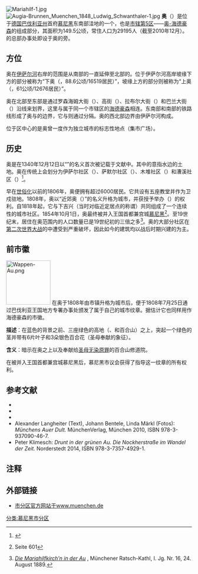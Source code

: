 [[File:Mariahilf-1.jpg|thumb]]
[[File:Augia-Brunnen_Muenchen_1848_Ludwig_Schwanthaler-1.jpg|thumb]]
'''奥'''（{{lang-de|'''Au'''}}）是位于[[德国|德国]][[巴伐利亚州|巴伐利亚州]]首府[[慕尼黑|慕尼黑]]东南部洼地的一个{{link-de|市分区|Stadtteil}}，也是[[慕尼黑市辖区列表|市辖第5区]]——[[奥-海德豪森|奥-海德豪森]]的组成部分，其面积为149.5公顷，常住人口为29195人（截至2010年12月）。{{link-de|慕尼黑县政府|Landratsamt München}}的总部办事处即设于奥的{{link-de|圣母进教之佑广场|Mariahilfplatz}}旁。

== 方位 ==
奥在[[伊萨尔河|伊萨尔河]]右岸的范围是从南部的{{link-de|维特尔斯巴赫桥|Wittelsbacherbrücke}}一直延伸至北部的{{link-de|路德维希桥 (慕尼黑)|Ludwigsbrücke (München)|路德维希桥}}。位于伊萨尔河高岸坡缘下方的部分被称为“下奥（{{lang|de|Untere Au}}，88.6公顷/16519居民）”，坡缘上方的部分则被称为“上奥（{{lang|de|Obere Au}}，61公顷/12676居民）”。

奥在北部至东部是通过罗森海姆大街（{{lang|de|Rosenheimerstraße}}）、高街（{{lang|de|Hochstraße}}）、拉布尔大街（{{lang|de|Rablstraße}}）和巴兰大街（{{lang|de|Balanstraße}}）沿线来划界，这里与属于同一个市辖区的[[海德豪森|海德豪森]]相连。东南部和南部的铁路线形成了奥与{{link-de|上吉辛|Obergiesing}}的边界，它与{{link-de|下吉辛|Untergiesing}}则通过{{link-de|洪堡大街|Humboldtstraße}}分隔。奥的西北部边界由伊萨尔河构成。

位于区中心的{{link-de|圣母进教之佑广场|Mariahilfplatz}}是奥曾一度作为独立城市的标志性地点（集市广场）。

== 历史 ==
奥是在1340年12月12日以“{{lang|de|Awe ze Gyesingen}}”的名义首次被记载于文献中。其中的{{lang|de|Awe}}意指水边的土地。奥在传统上会划分为伊萨尔社区（{{lang|de|Isarviertel}}）、萨默尔社区（{{lang|de|Sammerviertel}}）、木堆社区（{{lang|de|Klafterviertel}}）和漕溪社区（{{lang|de|Bachviertel}}）<ref>{{Cite web |url=http://books.google.de/books?id=2EFSAAAAcAAJ&pg=PA226 |title=Joseph von Hazzi: Statistische Aufschlüsse über das Herzogthum Baiern, aus ächten Quellen geschöpft. Ein allgemeiner Beitrag Zur Länder- u. Menschenkunde. Dritter Band. Nürnber 1808, S. 226 |access-date=2016-06-01 |archive-date=2014-02-24 |archive-url=https://web.archive.org/web/20140224004904/http://books.google.de/books?id=2EFSAAAAcAAJ&pg=PA226 |dead-url=no }}</ref>。

早在[[世俗化|世俗化]]以前的1806年，奥便拥有超过6000居民。它共设有五座教堂并作为卫戍驻地。1808年，奥以“近郊奥（{{lang|de|Vorstadt Au}}）”的名义升格为城市，并获授予举办{{link-de|年集|Jahrmarkt}}（{{link-de|奥的年集|Auer Dult}}）的权利。自1818年起，它与下吉兴（当时对{{link-de|诺克赫山|Nockherberg}}临近定居点的称谓）共同组成了一个连续性的城市社区。1854年10月1日，奥最终被并入王国首都兼宫城[[慕尼黑|慕尼黑]]<ref>{{Literatur | Autor = Wilhelm Volkert (Hrsg.) | Titel = Handbuch der bayerischen Ämter, Gemeinden und Gerichte 1799–1980 | Jahr = 1983 | Verlag = C.H.Beck’sche Verlagsbuchhandlung | Ort = München | ISBN = 3-406-09669-7}} Seite 601</ref>。至19世纪末，居住在奥范围内的人口数量已是19世纪初的三倍之多<ref>[http://daten.digitale-sammlungen.de/0000/bsb00007684/images/index.html?id=00007684&fip=94.216.95.51&no=59&seite=61 ''Die Mariahilfkirch’n in der Au''] {{Wayback|url=http://daten.digitale-sammlungen.de/0000/bsb00007684/images/index.html?id=00007684&fip=94.216.95.51&no=59&seite=61 |date=20200419153733 }}, Münchener Ratsch-Kathl, I. Jg. Nr. 16, 24. August 1889.</ref>。奥的大部分社区在[[第二次世界大战|第二次世界大战]]的{{link-de|慕尼黑空袭|Luftangriffe auf München}}中遭受到严重破坏，因此如今的建筑均以战后时期兴建的为主。

== 前市徽 ==
[[File:Wappen-Au.png|120px]]
在奥于1808年由市镇升格为城市后，便于1808年7月25日通过巴伐利亚王国地方专署办事处颁发了属于自己的城市纹章。据估计它也同样用作海德豪森的市徽。

'''描述'''：在蓝色的背景之前、三座绿色的高地（{{link-de|诺克赫山|Nockherberg}}、{{link-de|格布萨特尔桥|Gebsattelbrücke|格布萨特尔山}}和百合山）之上，突起一个绿色的茎并带有6片叶子和3朵银色百合花（圣母奉献的象征）。

'''含义'''：暗示在奥之上以及奉献给[[圣母无染原罪|圣母无染原罪]]的百合山修道院。

在被并入王国首都兼宫城慕尼黑后，慕尼黑市议会获得了指导这一纹章的所有权利。

== 参考文献 ==
* {{Literatur |Autor = Egon Johannes Greipl (Hrsg.) |Titel = Münchner Lebenswelten im Wandel - Au, Haidhausen und Giesing 1890-1914 | Verlag = Volk Verlag |Ort = München |Jahr = 2008 |ISBN = 978-3-937200-51-4}}
* {{Literatur |Autor = Helmuth Stahleder |Titel = Von Allach bis Zamilapark. Namen und historische Grunddaten zur Geschichte Münchens und seiner eingemeindeten Vororte. Hrsg. v. Stadtarchiv München |Verlag = Buchendorfer Verlag |Ort = München |Jahr = 2001 |ISBN = 3-934036-46-5}}
* {{Literatur |Autor = Hermann Wilhelm |Titel = In der Münchner Vorstadt Au - Vergessene Lebenswelten des siebzehnten, achtzehnten und neunzehnten Jahrhunderts |Verlag = MünchenVerlag |Ort = München |Jahr = 2004 |ISBN = 978-3-937090-00-9}}
* Alexander Langheiter (Text), Johann Bentele, Linda Märkl (Fotos): ''Münchens Auer Dult.'' MünchenVerlag, München 2010, ISBN 978-3-937090-46-7.
* Peter Klimesch: ''Drunt in der grünen Au. Die Nockherstraße im Wandel der Zeit.'' Norderstedt 2014, ISBN 978-3-7357-4929-1.

== 注释 ==
{{reflist}}

== 外部链接 ==
{{Commonscat|Au (Munich)}}
* [http://www.muenchen.de/verticals/Stadtteile/Au/114197/index.html 市分区官方网站于www.muenchen.de] {{Wayback|url=http://www.muenchen.de/verticals/Stadtteile/Au/114197/index.html |date=20110716154120 }}

[[分类:慕尼黑市分区|分类:慕尼黑市分区]]
